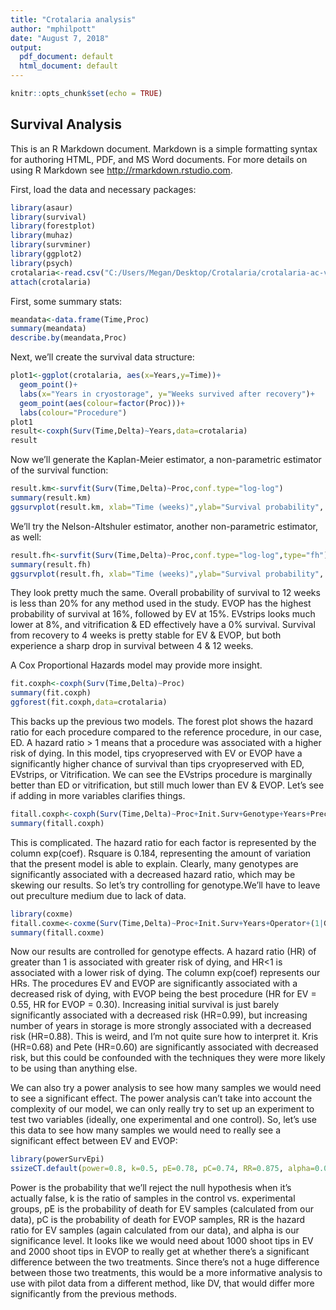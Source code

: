 ---
title: "Crotalaria analysis"
author: "mphilpott"
date: "August 7, 2018"
output:
  pdf_document: default 
  html_document: default
---

```{r setup, include=FALSE}
knitr::opts_chunk$set(echo = TRUE)
```

## Survival Analysis

This is an R Markdown document. Markdown is a simple formatting syntax for authoring HTML, PDF, and MS Word documents. For more details on using R Markdown see <http://rmarkdown.rstudio.com>.


First, load the data and necessary packages:


```{r message=FALSE}

library(asaur)
library(survival)
library(forestplot)
library(muhaz)
library(survminer)
library(ggplot2)
library(psych)
crotalaria<-read.csv("C:/Users/Megan/Desktop/Crotalaria/crotalaria-ac-v2.csv",header=TRUE)
attach(crotalaria)
```

First, some summary stats:

```{r}
meandata<-data.frame(Time,Proc)
summary(meandata)
describe.by(meandata,Proc)
```

Next, we'll create the survival data structure:


```{r}
plot1<-ggplot(crotalaria, aes(x=Years,y=Time))+
  geom_point()+
  labs(x="Years in cryostorage", y="Weeks survived after recovery")+
  geom_point(aes(colour=factor(Proc)))+
  labs(colour="Procedure")
plot1
result<-coxph(Surv(Time,Delta)~Years,data=crotalaria)
result
```


Now we'll generate the Kaplan-Meier estimator, a non-parametric estimator of the survival function:


```{r}
result.km<-survfit(Surv(Time,Delta)~Proc,conf.type="log-log")
summary(result.km)
ggsurvplot(result.km, xlab="Time (weeks)",ylab="Survival probability", data=crotalaria, pval=TRUE)
```


We'll try the Nelson-Altshuler estimator, another non-parametric estimator, as well: 


```{r}
result.fh<-survfit(Surv(Time,Delta)~Proc,conf.type="log-log",type="fh")
summary(result.fh)
ggsurvplot(result.fh, xlab="Time (weeks)",ylab="Survival probability", data=crotalaria, pval=TRUE)
```


They look pretty much the same. Overall probability of survival to 12 weeks is less than 20% for any method used in the study. EVOP has the highest probability of survival at 16%, followed by EV at 15%. EVstrips looks much lower at 8%, and vitrification & ED effectively have a 0% survival. Survival from recovery to 4 weeks is pretty stable for EV & EVOP, but both experience a sharp drop in survival between 4 & 12 weeks.


A Cox Proportional Hazards model may provide more insight.


```{r}
fit.coxph<-coxph(Surv(Time,Delta)~Proc)
summary(fit.coxph)
ggforest(fit.coxph,data=crotalaria)
```


This backs up the previous two models. The forest plot shows the hazard ratio for each procedure compared to the reference procedure, in our case, ED. A hazard ratio > 1 means that a procedure was associated with a higher risk of dying. In this model, tips cryopreserved with EV or EVOP have a significantly higher chance of survival than tips cryopreserved with ED, EVstrips, or Vitrification. We can see the EVstrips procedure is marginally better than ED or vitrification, but still much lower than EV & EVOP. Let's see if adding in more variables clarifies things.


```{r}
fitall.coxph<-coxph(Surv(Time,Delta)~Proc+Init.Surv+Genotype+Years+Precult.Medium+Operator)
summary(fitall.coxph)
```


This is complicated. The hazard ratio for each factor is represented by the column exp(coef). Rsquare is 0.184, representing the amount of variation that the present model is able to explain. Clearly, many genotypes are significantly associated with a decreased hazard ratio, which may be skewing our results. So let's try controlling for genotype.We'll have to leave out preculture medium due to lack of data.


```{r}
library(coxme)
fitall.coxme<-coxme(Surv(Time,Delta)~Proc+Init.Surv+Years+Operator+(1|Genotype))
summary(fitall.coxme)
```

Now our results are controlled for genotype effects. A hazard ratio (HR) of greater than 1 is associated with greater risk of dying, and HR<1 is associated with a lower risk of dying. The column exp(coef) represents our HRs. The procedures EV and EVOP are significantly associated with a decreased risk of dying, with EVOP being the best procedure (HR for EV = 0.55, HR for EVOP = 0.30). Increasing initial survival is just barely significantly associated with a decreased risk (HR=0.99), but increasing number of years in storage is more strongly associated with a decreased risk (HR=0.88). This is weird, and I'm not quite sure how to interpret it. Kris (HR=0.68) and Pete (HR=0.60) are significantly associated with decreased risk, but this could be confounded with the techniques they were more likely to be using than anything else. 

We can also try a power analysis to see how many samples we would need to see a significant effect. The power analysis can't take into account the complexity of our model, we can only really try to set up an experiment to test two variables (ideally, one experimental and one control). So, let's use this data to see how many samples we would need to really see a significant effect between EV and EVOP:


```{r}
library(powerSurvEpi)
ssizeCT.default(power=0.8, k=0.5, pE=0.78, pC=0.74, RR=0.875, alpha=0.05)
```


Power is the probability that we'll reject the null hypothesis when it's actually false, k is the ratio of samples in the control vs. experimental groups, pE is the probability of death for EV samples (calculated from our data), pC is the probability of death for EVOP samples, RR is the hazard ratio for EV samples (again calculated from our data), and alpha is our significance level. It looks like we would need about 1000 shoot tips in EV and 2000 shoot tips in EVOP to really get at whether there's a significant difference between the two treatments. Since there's not a huge difference between those two treatments, this would be a more informative analysis to use with pilot data from a different method, like DV, that would differ more significantly from the previous methods. 